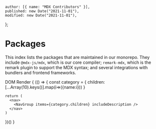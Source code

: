     author: [{ name: "MDX Contributors" }],
    published: new Date("2021-11-01"),
    modified: new Date("2021-11-01"),
};

# Packages

This index lists the packages that are maintained in our monorepo.
They include `@mdx-js/mdx`, which is our core compiler; `remark-mdx`, which is
the remark plugin to support the MDX syntax; and several integrations with
bundlers and frontend frameworks.

DOM Render
{
(() => {
const category = {
children:[...Array(10).keys()].map(i=>({name:i}))
}

    return (
      <nav>
        <NavGroup items={category.children} includeDescription />
      </nav>
    )

})()
}
